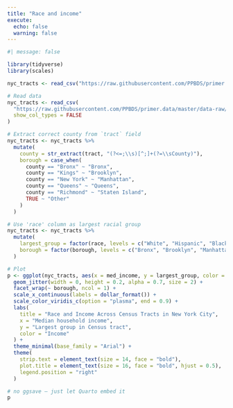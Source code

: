 ```yaml
---
title: "Race and income"
execute: 
  echo: false
  warning: false
---
```


```r
#| message: false

library(tidyverse)
library(scales)

nyc_tracts <- read_csv("https://raw.githubusercontent.com/PPBDS/primer.data/master/data-raw/nyc_tracts.csv", show_col_types = FALSE)
```


```r
# Read data
nyc_tracts <- read_csv(
  "https://raw.githubusercontent.com/PPBDS/primer.data/master/data-raw/nyc_tracts.csv",
  show_col_types = FALSE
)

# Extract correct county from `tract` field
nyc_tracts <- nyc_tracts %>%
  mutate(
    county = str_extract(tract, "(?<=;\\s)[^;]+(?=\\sCounty)"),
    borough = case_when(
      county == "Bronx" ~ "Bronx",
      county == "Kings" ~ "Brooklyn",
      county == "New York" ~ "Manhattan",
      county == "Queens" ~ "Queens",
      county == "Richmond" ~ "Staten Island",
      TRUE ~ "Other"
    )
  )

# Use 'race' column as largest racial group
nyc_tracts <- nyc_tracts %>%
  mutate(
    largest_group = factor(race, levels = c("White", "Hispanic", "Black", "Asian")),
    borough = factor(borough, levels = c("Bronx", "Brooklyn", "Manhattan", "Queens", "Staten Island"))
  )

# Plot
p <- ggplot(nyc_tracts, aes(x = med_income, y = largest_group, color = med_income)) +
  geom_jitter(width = 0, height = 0.2, alpha = 0.7, size = 2) +
  facet_wrap(~ borough, ncol = 1) +
  scale_x_continuous(labels = dollar_format()) +
  scale_color_viridis_c(option = "plasma", end = 0.9) +
  labs(
    title = "Race and Income Across Census Tracts in New York City",
    x = "Median household income",
    y = "Largest group in Census tract",
    color = "Income"
  ) +
  theme_minimal(base_family = "Arial") +
  theme(
    strip.text = element_text(size = 14, face = "bold"),
    plot.title = element_text(size = 16, face = "bold", hjust = 0.5),
    legend.position = "right"
  )

# no ggsave — just let Quarto embed it
p
```
